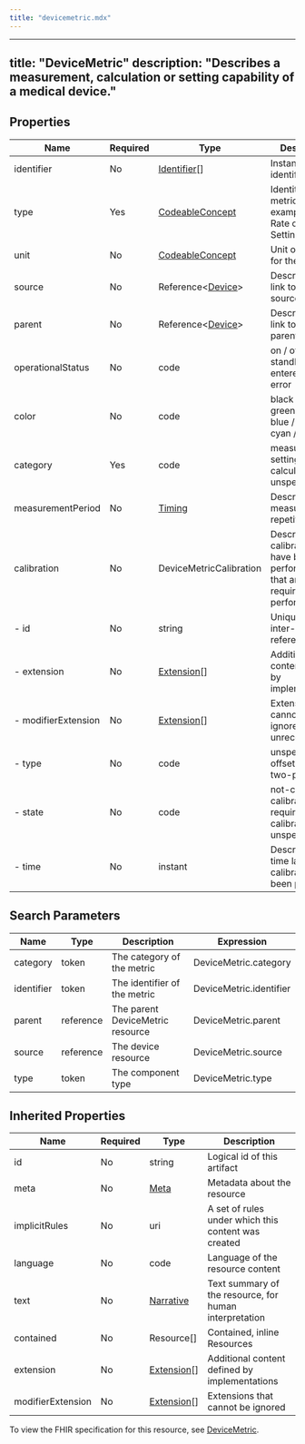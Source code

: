```yaml
---
title: "devicemetric.mdx"
---
```


---
title: "DeviceMetric"
description: "Describes a measurement, calculation or setting capability of a medical device."
---

## Properties

| Name                | Required | Type                                                            | Description                                                                              |
| ------------------- | -------- | --------------------------------------------------------------- | ---------------------------------------------------------------------------------------- |
| identifier          | No       | [Identifier](/medical-api/fhir/data-types/identifier)[]         | Instance identifier                                                                      |
| type                | Yes      | [CodeableConcept](/medical-api/fhir/data-types/codeableconcept) | Identity of metric, for example Heart Rate or PEEP Setting                               |
| unit                | No       | [CodeableConcept](/medical-api/fhir/data-types/codeableconcept) | Unit of Measure for the Metric                                                           |
| source              | No       | Reference&lt;[Device](/medical-api/fhir/resources/device)&gt;   | Describes the link to the source Device                                                  |
| parent              | No       | Reference&lt;[Device](/medical-api/fhir/resources/device)&gt;   | Describes the link to the parent Device                                                  |
| operationalStatus   | No       | code                                                            | on / off / standby / entered-in-error                                                    |
| color               | No       | code                                                            | black / red / green / yellow / blue / magenta / cyan / white                             |
| category            | Yes      | code                                                            | measurement / setting / calculation / unspecified                                        |
| measurementPeriod   | No       | [Timing](/medical-api/fhir/data-types/timing)                   | Describes the measurement repetition time                                                |
| calibration         | No       | DeviceMetricCalibration                                         | Describes the calibrations that have been performed or that are required to be performed |
| - id                | No       | string                                                          | Unique id for inter-element referencing                                                  |
| - extension         | No       | [Extension](/medical-api/fhir/data-types/extension)[]           | Additional content defined by implementations                                            |
| - modifierExtension | No       | [Extension](/medical-api/fhir/data-types/extension)[]           | Extensions that cannot be ignored even if unrecognized                                   |
| - type              | No       | code                                                            | unspecified / offset / gain / two-point                                                  |
| - state             | No       | code                                                            | not-calibrated / calibration-required / calibrated / unspecified                         |
| - time              | No       | instant                                                         | Describes the time last calibration has been performed                                   |

## Search Parameters

| Name       | Type      | Description                      | Expression              |
| ---------- | --------- | -------------------------------- | ----------------------- |
| category   | token     | The category of the metric       | DeviceMetric.category   |
| identifier | token     | The identifier of the metric     | DeviceMetric.identifier |
| parent     | reference | The parent DeviceMetric resource | DeviceMetric.parent     |
| source     | reference | The device resource              | DeviceMetric.source     |
| type       | token     | The component type               | DeviceMetric.type       |

## Inherited Properties

| Name              | Required | Type                                                  | Description                                            |
| ----------------- | -------- | ----------------------------------------------------- | ------------------------------------------------------ |
| id                | No       | string                                                | Logical id of this artifact                            |
| meta              | No       | [Meta](/medical-api/fhir/data-types/meta)             | Metadata about the resource                            |
| implicitRules     | No       | uri                                                   | A set of rules under which this content was created    |
| language          | No       | code                                                  | Language of the resource content                       |
| text              | No       | [Narrative](/medical-api/fhir/data-types/narrative)   | Text summary of the resource, for human interpretation |
| contained         | No       | Resource[]                                            | Contained, inline Resources                            |
| extension         | No       | [Extension](/medical-api/fhir/data-types/extension)[] | Additional content defined by implementations          |
| modifierExtension | No       | [Extension](/medical-api/fhir/data-types/extension)[] | Extensions that cannot be ignored                      |

To view the FHIR specification for this resource, see [DeviceMetric](https://www.hl7.org/fhir/StructureDefinition/DeviceMetric).
